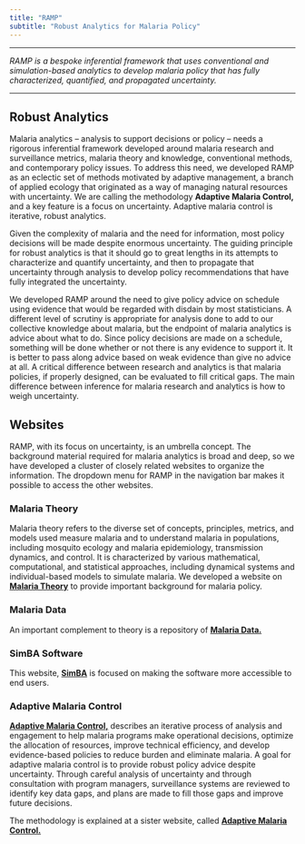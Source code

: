 ```yaml
---
title: "RAMP"
subtitle: "Robust Analytics for Malaria Policy"
---
```


***

*RAMP is a bespoke inferential framework that uses conventional and simulation-based analytics to develop malaria policy that has fully characterized, quantified, and propagated uncertainty.*

***

## Robust Analytics

Malaria analytics -- analysis to support decisions or policy -- needs a rigorous inferential framework developed around  malaria research and surveillance metrics, malaria theory and knowledge, conventional methods, and contemporary policy issues. To address this need, we developed RAMP as an eclectic set of methods motivated by adaptive management, a branch of applied ecology that originated as a way of managing natural resources with uncertainty. We are calling the methodology **Adaptive Malaria Control,** and a key feature is a focus on uncertainty. Adaptive malaria control is iterative, robust analytics.

Given the complexity of malaria and the need for information, most policy decisions will be made despite enormous uncertainty. The guiding principle for robust analytics is that it should go to great lengths in its attempts to characterize and quantify uncertainty, and then to propagate that uncertainty through analysis to develop policy recommendations that have fully integrated the uncertainty. 

We developed RAMP around the need to give policy advice on schedule using evidence that would be regarded with disdain by most statisticians. A different level of scrutiny is appropriate for analysis done to add to our collective knowledge about malaria, but the endpoint of malaria analytics is advice about what to do. 
Since policy decisions are made on a schedule, 
something will be done whether or not there is any evidence to support it. 
It is better to pass along advice based on weak evidence than give no advice at all.
A critical difference between research and analytics is that malaria policies, if properly designed, can be evaluated to fill critical gaps. The main difference between inference for malaria research and analytics is how to weigh uncertainty.

## Websites

RAMP, with its focus on uncertainty, is an umbrella concept. The background material required for malaria analytics is broad and deep, so we have developed a cluster of closely related websites to organize the information.  The dropdown menu for RAMP in the navigation bar makes it possible to access the other websites. 

### Malaria Theory 

Malaria theory refers to the diverse set of concepts, principles, metrics, and models used measure malaria and to understand malaria in populations, including mosquito ecology and malaria epidemiology, transmission dynamics, and control. It is characterized by various mathematical, computational, and statistical approaches, including dynamical systems and individual-based models to simulate malaria. We developed a website on [**Malaria Theory**](https://faculty.washington.edu/smitdave/theory/_site/index.html) to provide important background for malaria policy.


### Malaria Data 

An important complement to theory is a repository of [**Malaria Data.**](https://faculty.washington.edu/smitdave/Malaria_Data/MalariaData.html) 

### SimBA Software 

This website, [**SimBA**](https://faculty.washington.edu/smitdave/simba/_site/index.html) is focused on making the software more accessible to end users.  

### Adaptive Malaria Control 

[**Adaptive Malaria Control,**](https://faculty.washington.edu/smitdave/ramp/_site/index.html) describes an iterative process of analysis and engagement to help malaria programs make operational decisions, optimize the allocation of resources, improve technical efficiency, and develop evidence-based policies to reduce burden and eliminate malaria. A goal for adaptive malaria control is to provide robust policy advice despite uncertainty. Through careful analysis of uncertainty and through consultation with program managers, surveillance systems are reviewed to identify key data gaps, and plans are made to fill those gaps and improve future decisions.

The methodology is explained at a sister website, called 
[**Adaptive Malaria Control.**](https://faculty.washington.edu/smitdave/ramp/_site/index.html) 


